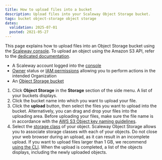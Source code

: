 ```yaml
---
title: How to upload files into a bucket
description: Upload files into your Scaleway Object Storage bucket.
tags: bucket object-storage object storage
dates:
  validation: 2025-07-01
  posted: 2021-05-27
---
```



This page explains how to upload files into an Object Storage bucket using the [Scaleway console](https://consol.scaleway.com). To upload an object using the Amazon S3 API, refer to the [dedicated documentation](/object-storage/api-cli/object-operations/#putobject).

<Requirements />

- A Scaleway account logged into the [console](https://console.scaleway.com)
- [Owner](/iam/concepts/#owner) status or [IAM permissions](/iam/concepts/#permission) allowing you to perform actions in the intended Organization
- An [Object Storage bucket](/object-storage/how-to/create-a-bucket/)

1. Click **Object Storage** in the **Storage** section of the side menu. A list of your buckets displays.
2. Click the bucket name into which you want to upload your file.
3. Click the **upload** button, then select the files you want to upload into the bucket. Alternatively, you can drag and drop your files into the uploading area.
    <Message type="important">
      Before uploading your files, make sure the file name is in accordance with the [AWS S3 Object key naming guidelines](https://docs.aws.amazon.com/AmazonS3/latest/dev/UsingMetadata.html#object-key-guidelines).
    </Message>
4. Select the [storage class](/object-storage/concepts/#storage-class) of your object. Scaleway Object Storage allows you to associate storage classes with each of your objects.
    <Message type="important">
      Do not close your web browser during an upload, as it can result in an incomplete upload. If you want to upload files larger than 1 GB, we recommend [using the CLI](/object-storage/api-cli/object-operations/#putobject).
    </Message>
    When the upload is completed, a list of the objects displays, including the newly uploaded objects.
